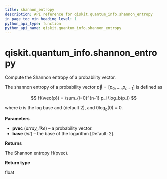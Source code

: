```yaml
---
title: shannon_entropy
description: API reference for qiskit.quantum_info.shannon_entropy
in_page_toc_min_heading_level: 1
python_api_type: function
python_api_name: qiskit.quantum_info.shannon_entropy
---
```


# qiskit.quantum\_info.shannon\_entropy

<Function id="qiskit.quantum_info.shannon_entropy" name="shannon_entropy" isDedicatedPage={true} github="https://github.com/qiskit/qiskit/tree/stable/0.22/qiskit/quantum_info/states/utils.py" signature="shannon_entropy(pvec, base=2)">
  Compute the Shannon entropy of a probability vector.

  The shannon entropy of a probability vector $\vec{p} = [p_0, ..., p_{n-1}]$ is defined as

  $$
  H(\vec{p}) = \sum_{i=0}^{n-1} p_i \log_b(p_i)
  $$

  where $b$ is the log base and (default 2), and $0 \log_b(0) \equiv 0$.

  **Parameters**

  *   **pvec** (*array\_like*) – a probability vector.
  *   **base** (*int*) – the base of the logarithm \[Default: 2].

  **Returns**

  The Shannon entropy H(pvec).

  **Return type**

  float
</Function>

